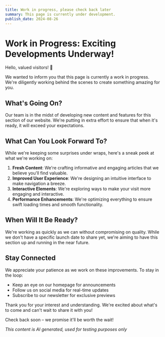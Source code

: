 ```yaml
---
title: Work in progress, please check back later
summary: This page is currently under development.
publish_date: 2024-08-26
---
```


# Work in Progress: Exciting Developments Underway!

Hello, valued visitors! 👋

We wanted to inform you that this page is currently a work in progress. We're diligently working behind the scenes to create something amazing for you.

## What's Going On?

Our team is in the midst of developing new content and features for this section of our website. We're putting in extra effort to ensure that when it's ready, it will exceed your expectations.

## What Can You Look Forward To?

While we're keeping some surprises under wraps, here's a sneak peek at what we're working on:

1. **Fresh Content**: We're crafting informative and engaging articles that we believe you'll find valuable.
2. **Improved User Experience**: We're designing an intuitive interface to make navigation a breeze.
3. **Interactive Elements**: We're exploring ways to make your visit more engaging and interactive.
4. **Performance Enhancements**: We're optimizing everything to ensure swift loading times and smooth functionality.

## When Will It Be Ready?

We're working as quickly as we can without compromising on quality. While we don't have a specific launch date to share yet, we're aiming to have this section up and running in the near future.

## Stay Connected

We appreciate your patience as we work on these improvements. To stay in the loop:

- Keep an eye on our homepage for announcements
- Follow us on social media for real-time updates
- Subscribe to our newsletter for exclusive previews

Thank you for your interest and understanding. We're excited about what's to come and can't wait to share it with you!

Check back soon – we promise it'll be worth the wait!

*This content is AI generated, used for testing purposes only*
